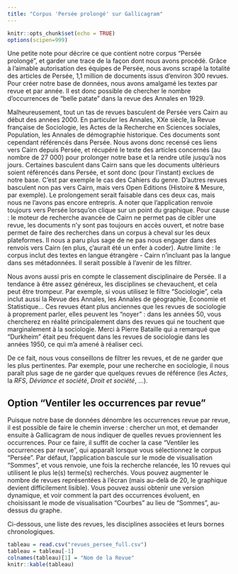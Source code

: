 ```yaml
---
title: "Corpus 'Persée prolongé' sur Gallicagram"
---
```


```r
knitr::opts_chunk$set(echo = TRUE)
options(scipen=999)
```

Une petite note pour décrire ce que contient notre corpus "Persée prolongé", et garder une trace de la façon dont nous avons procédé. Grâce à l'aimable autorisation des équipes de Persée, nous avons scrapé la totalité des articles de Persée, 1,1 million de documents issus d'environ 300 revues. Pour créer notre base de données, nous avons amalgamé les textes par revue et par année. Il est donc possible de chercher le nombre d'occurrences de "belle patate" dans la revue des Annales en 1929.

Malheureusement, tout un tas de revues basculent de Persée vers Cairn au début des années 2000. En particuler les Annales, XXe siècle, la Revue française de Sociologie, les Actes de la Recherche en Sciences sociales, Population, les Annales de démographie historique. Ces documents sont cependant référencés dans Persée. Nous avons donc recensé ces liens vers Cairn depuis Persée, et récupéré le texte des articles concernés (au nombre de 27 000) pour prolonger notre base et la rendre utile jusqu'à nos jours. Certaines basculent dans Cairn sans que les documents ultérieurs soient référencés dans Persée, et sont donc (pour l'instant) exclues de notre base. C'est par exemple le cas des Cahiers du genre. D'autres revues basculent non pas vers Cairn, mais vers Open Editions (Histoire & Mesure, par exemple). Le prolongement serait faisable dans ces deux cas, mais nous ne l'avons pas encore entrepris. A noter que l'application renvoie toujours vers Persée lorsqu'on clique sur un point du graphique. Pour cause : le moteur de recherche avancée de Cairn ne permet pas de cibler une revue, les documents n'y sont pas toujours en accès ouvert, et notre base permet de faire des recherches dans un corpus à cheval sur les deux plateformes. Il nous a paru plus sage de ne pas nous engager dans des renvois vers Cairn (en plus, ç'aurait été un enfer à coder). Autre limite : le corpus inclut des textes en langue étrangère - Cairn n'incluant pas la langue dans ses métadonnées. Il serait possible à l'avenir de les filtrer.

Nous avons aussi pris en compte le classement disciplinaire de Persée. Il a tendance à être assez généreux, les disciplines se chevauchent, et cela peut être trompeur. Par exemple, si vous utilisez le filtre "Sociologie", cela inclut aussi la Revue des Annales, les Annales de géographie, Economie et Statistique... Ces revues étant plus anciennes que les revues de sociologie à proprement parler, elles peuvent les "noyer" : dans les années 50, vous chercherez en réalité principalement dans des revues qui ne touchent que marginalement à la sociologie. Merci à Pierre Bataille qui a remarqué que "Durkheim" était peu fréquent dans les revues de sociologie dans les années 1950, ce qui m'a amené à réaliser ceci.

De ce fait, nous vous conseillons de filtrer les revues, et de ne garder que les plus pertinentes. Par exemple, pour une recherche en sociologie, il nous paraît plus sage de ne garder que quelques revues de référence (les *Actes*, la *RFS*, *Déviance et société*, *Droit et société*, ...).

## Option "Ventiler les occurrences par revue"

Puisque notre base de données dénombre les occurrences revue par revue, il est possible de faire le chemin inverse : chercher un mot, et demander ensuite à Gallicagram de nous indiquer de quelles revues proviennent les occurrences. Pour ce faire, il suffit de cocher la case "Ventiler les occurrences par revue", qui apparaît lorsque vous sélectionnez le corpus "Persée". Par défaut, l'application bascule sur le mode de visualisation "Sommes", et vous renvoie, une fois la recherche relancée, les 10 revues qui utilisent le plus le(s) terme(s) recherchés. Vous pouvez augmenter le nombre de revues représentées à l'écran (mais au-delà de 20, le graphique devient difficilement lisible). Vous pouvez aussi obtenir une version dynamique, et voir comment la part des occurrences évoluent, en choisissant le mode de visualisation "Courbes" au lieu de "Sommes", au-dessus du graphe.

Ci-dessous, une liste des revues, les disciplines associées et leurs bornes chronologiques.

```r
tableau = read.csv("revues_persee_full.csv")
tableau = tableau[-1]
colnames(tableau)[1] = "Nom de la Revue"
knitr::kable(tableau)
```
